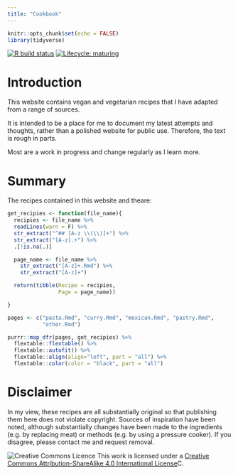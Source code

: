 ```yaml
---
title: "Cookbook"
---
```


```r
knitr::opts_chunk$set(echo = FALSE)
library(tidyverse)
```

<!-- badges: start -->
[![R build status](https://github.com/ethrya/cookbook/workflows/R-CMD-check/badge.svg)](https://github.com/ethrya/cookbook/actions)
[![Lifecycle: maturing](https://img.shields.io/badge/lifecycle-maturing-blue.svg)](https://www.tidyverse.org/lifecycle/#maturing)
<!-- badges: end -->

# Introduction
This website contains vegan and vegetarian recipes that I have adapted from a range of sources.

It is intended to be a place for me to document my latest attempts and thoughts, rather than a polished website for public use. Therefore, the text is rough in parts.

Most are a work in progress and change regularly as I learn more.

# Summary

The recipes contained in this website and theare:
```r
get_recipies <- function(file_name){
  recipies <- file_name %>%
  readLines(warn = F) %>%
  str_extract("^## [A-z \\(\\)]+") %>%
  str_extract("[A-z].+") %>%
  .[!is.na(.)]

  page_name <- file_name %>%
    str_extract("[A-z]+.Rmd") %>%
    str_extract("[A-z]+")

  return(tibble(Recipe = recipies,
                Page = page_name))

}

pages <- c("pasta.Rmd", "curry.Rmd", "mexican.Rmd", "pastry.Rmd",
           "other.Rmd")

purrr::map_dfr(pages, get_recipies) %>%
  flextable::flextable() %>%
  flextable::autofit() %>%
  flextable::align(align="left", part = "all") %>%
  flextable::color(color = "black", part = "all")
```


# Disclaimer
In my view, these recipes are all substantially original so that publishing them here does not violate copyright. Sources of inspiration have been noted, although substantially changes have been made to the ingredients (e.g. by replacing meat) or methods (e.g. by using a pressure cooker). If you disagree, please contact me and request removal.

![Creative Commons Licence](https://i.creativecommons.org/l/by-sa/4.0/88x31.png) This work is licensed under a [Creative Commons Attribution-ShareAlike 4.0 International License](http://creativecommons.org/licenses/by-sa/4.0/)C.